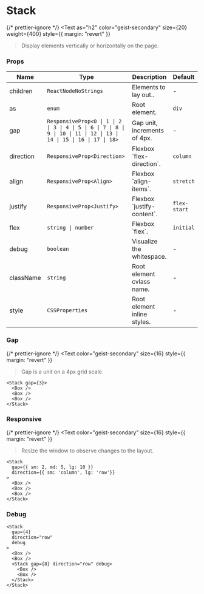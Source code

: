 
# Stack

{/* prettier-ignore */}
<Text
  as="h2"
  color="geist-secondary"
  size={20}
  weight={400}
  style={{ margin: "revert" }}
>Display elements vertically or horizontally on the page.</Text>

<Spacer y={2} />

### Props

| Name      | Type                                                                                                                   | Description                  | Default      |
| --------- | ---------------------------------------------------------------------------------------------------------------------- | ---------------------------- | ------------ |
| children  | `ReactNodeNoStrings`                                                                                                   | Elements to lay out..        | -            |
| as        | `enum`                                                                                                                 | Root element.                | `div`        |
| gap       | `ResponsiveProp<0 \| 1 \| 2 \| 3 \| 4 \| 5 \| 6 \| 7 \| 8 \| 9 \| 10 \| 11 \| 12 \| 13 \| 14 \| 15 \| 16 \| 17 \| 18>` | Gap unit, increments of 4px. | -            |
| direction | `ResponsiveProp<Direction>`                                                                                            | Flexbox \`flex-direction\`.  | `column`     |
| align     | `ResponsiveProp<Align>`                                                                                                | Flexbox \`align-items\`.     | `stretch`    |
| justify   | `ResponsiveProp<Justify>`                                                                                              | Flexbox \`justify-content\`. | `flex-start` |
| flex      | `string \| number`                                                                                                     | Flexbox \`flex\`.            | `initial`    |
| debug     | `boolean`                                                                                                              | Visualize the whitespace.    | -            |
| className | `string`                                                                                                               | Root element cvlass name.    | -            |
| style     | `CSSProperties`                                                                                                        | Root element inline styles.  | -            |

### Gap

{/* prettier-ignore */}
<Text 
  color="geist-secondary"
  size={16}
  style={{ margin: "revert" }}
>Gap is a unit on a 4px grid scale.</Text>

```
<Stack gap={3}>
  <Box />
  <Box />
  <Box />
</Stack>
```

<Spacer y={2} />

### Responsive

{/* prettier-ignore */}
<Text 
  color="geist-secondary"
  size={16}
  style={{ margin: "revert" }}
>Resize the window to observe changes to the layout.</Text>

```
<Stack
  gap={{ sm: 2, md: 5, lg: 10 }}
  direction={{ sm: 'column', lg: 'row'}}
>
  <Box />
  <Box />
  <Box />
</Stack>
```

<Spacer y={2} />

### Debug

```
<Stack
  gap={4}
  direction="row"
  debug
>
  <Box />
  <Box />
  <Stack gap={8} direction="row" debug>
    <Box />
    <Box />
  </Stack>
</Stack>
```
